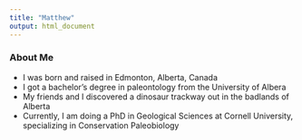 ```yaml
---
title: "Matthew"
output: html_document
---
```


### About Me

* I was born and raised in Edmonton, Alberta, Canada
* I got a bachelor's degree in paleontology from the University of Albera
* My friends and I discovered a dinosaur trackway out in the badlands of Alberta
* Currently, I am doing a PhD in Geological Sciences at Cornell University, specializing in Conservation Paleobiology


